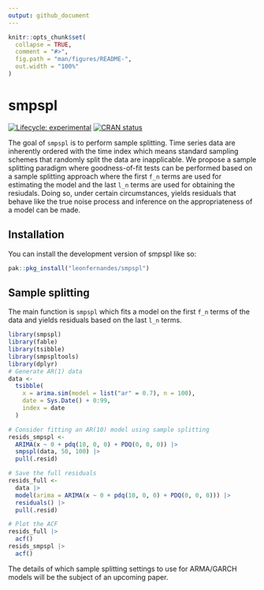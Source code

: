 ```yaml
---
output: github_document
---
```


<!-- README.md is generated from README.Rmd. Please edit that file -->

```r
knitr::opts_chunk$set(
  collapse = TRUE,
  comment = "#>",
  fig.path = "man/figures/README-",
  out.width = "100%"
)
```

# smpspl

<!-- badges: start -->
[![Lifecycle: experimental](https://img.shields.io/badge/lifecycle-experimental-orange.svg)](https://lifecycle.r-lib.org/articles/stages.html#experimental)
[![CRAN status](https://www.r-pkg.org/badges/version/smpspl)](https://CRAN.R-project.org/package=smpspl)
<!-- badges: end -->

The goal of `smpspl` is to perform sample splitting.
Time series data are inherently ordered with the time index which means standard sampling schemes that randomly split the data are inapplicable.
We propose a sample splitting paradigm where goodness-of-fit tests can be performed based on a sample splitting approach where the first `f_n` terms are used for estimating the model and the last `l_n` terms are used for obtaining the resiudals.
Doing so, under certain circumstances, yields residuals that behave like the true noise process and inference on the appropriateness of a model can be made.

## Installation

You can install the development version of smpspl like so:

``` r
pak::pkg_install("leonfernandes/smpspl")
```

## Sample splitting

The main function is `smpspl` which fits a model on the first `f_n` terms of the data and yields residuals based on the last `l_n` terms.
```r
library(smpspl)
library(fable)
library(tsibble)
library(smpspltools)
library(dplyr)
# Generate AR(1) data
data <-
  tsibble(
    x = arima.sim(model = list("ar" = 0.7), n = 100),
    date = Sys.Date() + 0:99,
    index = date
  )

# Consider fitting an AR(10) model using sample splitting
resids_smpspl <-
  ARIMA(x ~ 0 + pdq(10, 0, 0) + PDQ(0, 0, 0)) |>
  smpspl(data, 50, 100) |>
  pull(.resid)

# Save the full residuals
resids_full <-
  data |>
  model(arima = ARIMA(x ~ 0 + pdq(10, 0, 0) + PDQ(0, 0, 0))) |>
  residuals() |>
  pull(.resid)

# Plot the ACF
resids_full |>
  acf()
resids_smpspl |>
  acf()
```

The details of which sample splitting settings to use for ARMA/GARCH models will be the subject of an upcoming paper.